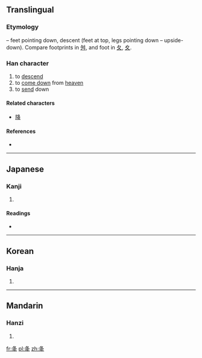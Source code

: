 {{also|舛}}
==Translingual==

===Etymology===
{{liushu|p}} – feet pointing down, descent (feet at top, legs pointing down – upside-down). Compare footprints in [[舛]], and foot in [[夂]], [[夊]].

===Han character===
{{Han char|rn=34|rad=夂|as=03|sn=6|four=|canj=竹水手 (HEQ), X竹水手 (XHEQ)|ids=⿱[[夂]][[㐄]]}}

# to [[descend]]
# to [[come down]] from [[heaven]]
# to [[send]] down

====Related characters====
* [[降]]

====References====
* {{Han ref|kx=0244.200|dkj=05695|dj=0485.050|hdz=20868.040|uh=5905|ud=22789}}

----

==Japanese==

===Kanji===
{{ja-kanji|grade=|rs=夂03}}

# {{defn|lang=ja|sort=夂03}}

====Readings====
* {{ja-readings|on=[[こう]] (kō)|kun=[[おおりる]] (ooriru), [[おおろす]] (oorosu), [[ふうる]] (fuuru)}}

----

==Korean==

===Hanja===
{{ko-hanja|hangeul=[[강]]|eumhun=|rv=gang|mr=kang|y=kang}}

# {{defn|lang=ko|sort=夂03}}

----

==Mandarin==

===Hanzi===
{{cmn-hanzi|pin=[[fù]] ([[fu4]]), [[jiàng]] ([[jiang4]])|wg=fu<sup>4</sup>, chiang<sup>4</sup>}}

# {{defn|lang=cmn|sort=夂03}}

[[fr:夅]]
[[pl:夅]]
[[zh:夅]]
